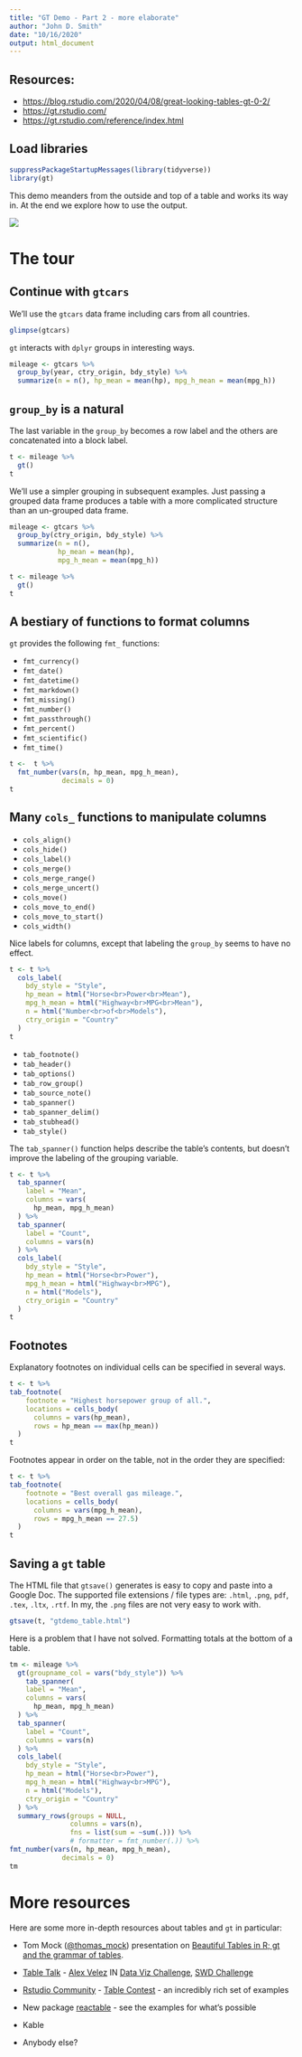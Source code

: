 ```yaml
---
title: "GT Demo - Part 2 - more elaborate"
author: "John D. Smith"
date: "10/16/2020"
output: html_document
---
```


## Resources:

-   <https://blog.rstudio.com/2020/04/08/great-looking-tables-gt-0-2/>
-   <https://gt.rstudio.com/>
-   <https://gt.rstudio.com/reference/index.html>

## Load libraries

```r
suppressPackageStartupMessages(library(tidyverse))
library(gt)
```

This demo meanders from the outside and top of a table and works its way in. At the end we explore how to use the output.

![](img/gt_parts_of_a_table.svg)

# The tour

## Continue with `gtcars`

We'll use the `gtcars` data frame including cars from all countries.

```r
glimpse(gtcars)
```

`gt` interacts with `dplyr` groups in interesting ways.

```r
mileage <- gtcars %>% 
  group_by(year, ctry_origin, bdy_style) %>% 
  summarize(n = n(), hp_mean = mean(hp), mpg_h_mean = mean(mpg_h))
```

## `group_by` is a natural

The last variable in the `group_by` becomes a row label and the others are concatenated into a block label.

```r
t <- mileage %>%
  gt()
t
```

We'll use a simpler grouping in subsequent examples. Just passing a grouped data frame produces a table with a more complicated structure than an un-grouped data frame.

```r
mileage <- gtcars %>%
  group_by(ctry_origin, bdy_style) %>%
  summarize(n = n(),
            hp_mean = mean(hp),
            mpg_h_mean = mean(mpg_h))

t <- mileage %>%
  gt()
t
```

## A bestiary of functions to format columns

`gt` provides the following `fmt_` functions:

-   `fmt_currency()`
-   `fmt_date()`
-   `fmt_datetime()`
-   `fmt_markdown()`
-   `fmt_missing()`
-   `fmt_number()`
-   `fmt_passthrough()`
-   `fmt_percent()`
-   `fmt_scientific()`
-   `fmt_time()`

```r
t <-  t %>%
  fmt_number(vars(n, hp_mean, mpg_h_mean),
             decimals = 0)
t
```

## Many `cols_` functions to manipulate columns

-   `cols_align()`
-   `cols_hide()`
-   `cols_label()`
-   `cols_merge()`
-   `cols_merge_range()`
-   `cols_merge_uncert()`
-   `cols_move()`
-   `cols_move_to_end()`
-   `cols_move_to_start()`
-   `cols_width()`

Nice labels for columns, except that labeling the `group_by` seems to have no effect.

```r
t <- t %>%
  cols_label(
    bdy_style = "Style",
    hp_mean = html("Horse<br>Power<br>Mean"),
    mpg_h_mean = html("Highway<br>MPG<br>Mean"),
    n = html("Number<br>of<br>Models"),
    ctry_origin = "Country"
  )
t

```

-   `tab_footnote()`
-   `tab_header()`
-   `tab_options()`
-   `tab_row_group()`
-   `tab_source_note()`
-   `tab_spanner()`
-   `tab_spanner_delim()`
-   `tab_stubhead()`
-   `tab_style()`

The `tab_spanner()` function helps describe the table's contents, but doesn't improve the labeling of the grouping variable.

```r
t <- t %>% 
  tab_spanner(
    label = "Mean",
    columns = vars(
      hp_mean, mpg_h_mean)
  ) %>% 
  tab_spanner(
    label = "Count",
    columns = vars(n)
  ) %>% 
  cols_label(
    bdy_style = "Style",
    hp_mean = html("Horse<br>Power"),
    mpg_h_mean = html("Highway<br>MPG"),
    n = html("Models"),
    ctry_origin = "Country"
  ) 
t
```

## Footnotes

Explanatory footnotes on individual cells can be specified in several ways.

```r
t <- t %>% 
tab_footnote(
    footnote = "Highest horsepower group of all.",
    locations = cells_body(
      columns = vars(hp_mean),
      rows = hp_mean == max(hp_mean))
  ) 
t
```

Footnotes appear in order on the table, not in the order they are specified:

```r
t <- t %>% 
tab_footnote(
    footnote = "Best overall gas mileage.",
    locations = cells_body(
      columns = vars(mpg_h_mean),
      rows = mpg_h_mean == 27.5)
  ) 
t
```

## Saving a `gt` table

The HTML file that `gtsave()` generates is easy to copy and paste into a Google Doc. The supported file extensions / file types are: `.html`, `.png`, `pdf`, `.tex`, `.ltx`, `.rtf`. In my, the `.png` files are not very easy to work with.

```r
gtsave(t, "gtdemo_table.html")
```

Here is a problem that I have not solved. Formatting totals at the bottom of a table.

```r
tm <- mileage %>% 
  gt(groupname_col = vars("bdy_style")) %>% 
    tab_spanner(
    label = "Mean",
    columns = vars(
      hp_mean, mpg_h_mean)
  ) %>% 
  tab_spanner(
    label = "Count",
    columns = vars(n)
  ) %>% 
  cols_label(
    bdy_style = "Style",
    hp_mean = html("Horse<br>Power"),
    mpg_h_mean = html("Highway<br>MPG"),
    n = html("Models"),
    ctry_origin = "Country"
  ) %>% 
  summary_rows(groups = NULL, 
               columns = vars(n), 
               fns = list(sum = ~sum(.))) %>% 
               # formatter = fmt_number(.)) %>% 
fmt_number(vars(n, hp_mean, mpg_h_mean),
             decimals = 0)
tm
```

# More resources

Here are some more in-depth resources about tables and `gt` in particular:

-   Tom Mock ([\@thomas\_mock](https://twitter.com/thomas_mock)) presentation on [Beautiful Tables in R; gt and the grammar of tables](https://themockup.blog/static/slides/intro-tables.html#1).

-   [Table Talk](http://www.storytellingwithdata.com/blog/2020/10/27/table-talkhttp://www.storytellingwithdata.com/blog/2020/10/27/table-talk) - [Alex Velez](http://www.storytellingwithdata.com/blog?author=5d025ce5e4376c0001389069) IN [Data Viz Challenge](http://www.storytellingwithdata.com/blog?category=Data+Viz+Challenge), [SWD Challenge](http://www.storytellingwithdata.com/blog?category=SWDchallenge)

-   [Rstudio Community](https://community.rstudio.com/) - [Table Contest](https://community.rstudio.com/c/R-Markdown/tables/38) - an incredibly rich set of examples

-   New package [reactable](https://glin.github.io/reactable/) - see the examples for what's possible

-   Kable

-   Anybody else?
